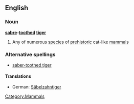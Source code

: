 ==English==
{{wikipedia}}
===Noun===
'''[[sabre]]-[[toothed]] [[tiger]]'''

# Any of numerous [[species]] of [[prehistoric]] cat-like [[mammals]]

===Alternative spellings===
*[[saber-toothed tiger]]

====Translations====
*German: [[Säbelzahntiger]] {{m}}
[[Category:Mammals]]